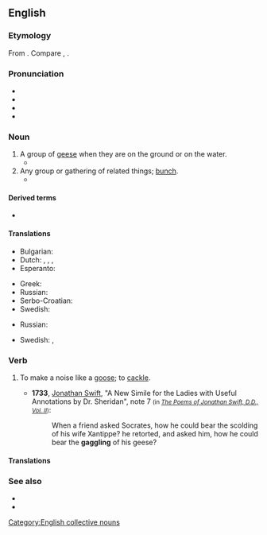 ==English==
{{was wotd|2012|July|11}}

===Etymology===
From {{inh|en|enm|gagelen|t=to cackle; cackle like a goose}}. Compare {{cog|nl|gaggelen|t=to cackle}}, {{cog|is|gagl|t=small goose; gosling}}.

===Pronunciation===
* {{IPA|/ˈɡæɡl̩/|lang=en}}
* {{audio|en-us-gaggle.ogg|Audio (US)|lang=en}}
* {{rhymes|æɡəl|lang=en}}
* {{hyphenation|gag|gle|lang=en}}

===Noun===
{{en-noun}}

# A group of [[goose|geese]] when they are on the ground or on the water.
#* {{quote-book|author=Denise A. White|title=The Goose and the Crone|pageurl=http://books.google.ca/books?id=PqdzvYpQ4AoC&pg=PA11|publisher={{w|AuthorHouse}}|year=2011|page=11|isbn=978-1-4520-8633-0|passage=The Canada geese always flew over the 80 acre lake; it was a landmark on their route and a stopping point for many a '''gaggle''', where many hours were spent after feeding in the farmers' fields.}}
# Any group or gathering of related things; [[bunch]].
#* {{quote-journal|author=Vicki Woods|title=Sadness, and a surprise, at the 9/11 Museum|url=http://www.telegraph.co.uk/history/world-war-two/10881331/Sadness-and-a-surprise-at-the-911-Museum.html|work={{w|The Daily Telegraph}}|date=7 June 2014|page=24|passage=There were no signs and no one quite knew how to navigate the museum, including, as it was Fleet Week, '''gaggles''' of boyish sailors all in their summer whites. It looked like a Frank Sinatra movie.}}

====Derived terms====
* {{l|en|press gaggle}}

====Translations====
{{trans-top|group of geese}}
* Bulgarian: {{t|bg|ято гъски|n|sc=Cyrl}}
* Dutch: {{t+|nl|toom|m}}, {{t+|nl|toom|n}}, {{t+|nl|troep|m}}, {{t|nl|troepel|m}}
* Esperanto: {{t|eo|anseraro}}
{{trans-mid}}
* Greek: {{t|el|κοπάδι χήνες|n}}
* Russian: {{t|ru|ста́до гусе́й|n}}
* Serbo-Croatian: {{t|sh|guščje jato|n}}
* Swedish: {{t|sv|gåsflock|c}}
{{trans-bottom}}

{{trans-top|group or related things}}
* Russian: {{t+|ru|толпа́|f}}
{{trans-mid}}
* Swedish: {{t+|sv|skock|c}}, {{t+|sv|svärm|c}}
{{trans-bottom}}

===Verb===
{{en-verb|gaggl}}

# To make a noise like a [[goose]]; to [[cackle]].
#: {{rfquotek|Francis Bacon}}
#* '''1733''', [[w:Jonathan Swift|Jonathan Swift]], "A New Simile for the Ladies with Useful Annotations by Dr. Sheridan", note 7 <small>(in [https://www.google.ca/search?q=site%3Awww.online-literature.com+%22gaggling%22+-%22network+forums%22&ie=utf-8&oe=utf-8&aq=t&rls=org.mozilla:en-US:official&client=firefox-a&channel=sb&gfe_rd=cr&ei=KH2_U6vnMOqM8QfX4oC4Aw ''The Poems of Jonathan Swift, D.D., Vol. II''])</small>:
#*: When a friend asked Socrates, how he could bear the scolding of his wife Xantippe? he retorted, and asked him, how he could bear the '''gaggling''' of his geese?

====Translations====
{{trans-see|cackle}}

===See also===
* {{l|en|skein}}
* {{l|en|wedge}}

[[Category:English collective nouns]]